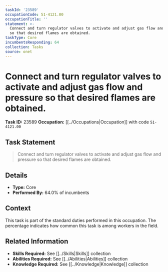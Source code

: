 ```yaml
---
taskId: '23589'
occupationCode: 51-4121.00
occupationTitle: ''
statement: >-
  Connect and turn regulator valves to activate and adjust gas flow and pressure
  so that desired flames are obtained.
taskType: Core
incumbentsResponding: 64
collection: Tasks
source: onet
---
```

# Connect and turn regulator valves to activate and adjust gas flow and pressure so that desired flames are obtained.

**Task ID:** 23589
**Occupation:** [[../Occupations|Occupation]] with code `51-4121.00`

## Task Statement

> Connect and turn regulator valves to activate and adjust gas flow and pressure so that desired flames are obtained.

## Details

- **Type:** Core
- **Performed By:** 64.0% of incumbents

## Context

This task is part of the standard duties performed in this occupation. The percentage indicates how common this task is among workers in the field.

## Related Information

- **Skills Required:** See [[../Skills|Skills]] collection
- **Abilities Required:** See [[../Abilities|Abilities]] collection
- **Knowledge Required:** See [[../Knowledge|Knowledge]] collection
